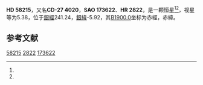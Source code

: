 {{Starbox begin
| name = HD 58215
}}
{{Starbox observe
| epoch = [[J2000.0|J2000.0]]
| constell = {{星座名待查}}<ref name=SIMBAD>{{cite web
 | url=http://simbad.u-strasbg.fr/simbad/sim-id?Ident=HR+2822
 | title =Pulsating variable Star
 | publisher=Centre de Données astronomiques de Strasbourg
 | work=SIMBAD
 | accessdate=2012-07-13}}</ref><ref name=DATA>{{cite web
 | url=http://vizier.u-strasbg.fr/viz-bin/VizieR-5?-out.add=.&-source=5050&-corr=PK=HR&-out.max=9999&HR=2822
 | title=VizieR Detailed Page
 | accessdate=2012-07-13
 | archive-date=2016-03-04
 | archive-url=https://web.archive.org/web/20160304234204/http://vizier.u-strasbg.fr/viz-bin/VizieR-5?-out.add=.&-source=5050&-corr=PK=HR&-out.max=9999&HR=2822
 | dead-url=no
 }}</ref>
| 星官 = 
| ra = {{RA|7|23|29.1}}<ref name=SIMBAD /><ref name=DATA />
| dec = {{DEC|-27|50|3}}<ref name=SIMBAD /><ref name=DATA />
| appmag_v = 5.38<ref name=SIMBAD /><ref name=DATA />
}}
{{Starbox character
| class = K2III<ref name=SIMBAD /><ref name=DATA />
| b-v = 1.53<ref name=SIMBAD /><ref name=DATA />
| u-b = 1.83<ref name=SIMBAD /><ref name=DATA />
| r-i = <ref name=SIMBAD /><ref name=DATA />
| variable = 
}}
{{Starbox astrometry
| radial_v = 1.83
| prop_mo_ra = 48
| parallax = 0.013
| p_error = 
}}
{{Starbox catalog
| names =CD-27 4020，[[SAO星表|SAO]] 173622，[[HD星表|HD]] 58215，[[HR星表|HR]] 2822}}
{{Starbox reference |Simbad=HR+2822}}
{{Starbox end}}

'''HD 58215'''，又名'''CD-27 4020'''，'''SAO 173622'''、'''HR 2822'''，是一颗恒星<ref name=SIMBAD /><ref name=DATA />，视星等为5.38，位于[[銀道座標系|銀經]]241.24，[[銀道座標系|銀緯]]-5.92，其[[B1900.0|B1900.0]]坐标为赤經{{RA|7|19|27.3}}，赤緯{{DEC|-27|-5.92|25}}。

== 参考文献 ==
{{reflist}}

{{star-stub}}

[[Category:HD和HDE天體|58215]]
[[Category:HR天體|2822]]
[[Category:SAO天體|173622]]